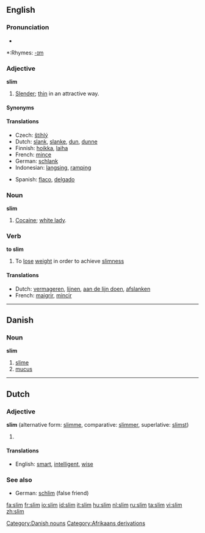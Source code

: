 {{see|slím}}
==English==

===Pronunciation===
*{{audio|en-us-slim.ogg|Audio (US)}}

*:Rhymes: [[Rhymes:English:-ɪm|-ɪm]]

===Adjective===
'''slim'''

# [[slender|Slender]]; [[thin]] in an attractive way.

====Synonyms====
{{saurus|thin|skinny}}

====Translations====
{{trans-top|slender}}
*Czech: [[štíhlý]] {{m}}
*Dutch: [[slank]], [[slanke]], [[dun]], [[dunne]]
*Finnish: [[hoikka]], [[laiha]]
*French: [[mince]]
*German: [[schlank]]
*Indonesian: [[langsing]], [[ramping]]
{{trans-mid}}
*Spanish: [[flaco]], [[delgado]]
{{trans-bottom}}

===Noun===
'''slim'''

# {{slang}} [[cocaine|Cocaine]]; [[white lady]].

===Verb===
'''to slim'''

# To [[lose]] [[weight]] in order to achieve [[slimness]]

====Translations====
{{trans-top|lose weight}}
*Dutch: [[vermageren]], [[lijnen]], [[aan de lijn doen]], [[afslanken]]
*French: [[maigrir]], [[mincir]]
{{trans-mid}}
{{trans-bottom}}

----

==Danish==

===Noun===
'''slim'''

# [[slime]]
# [[mucus]]

[[Category:Danish nouns]]

----

==Dutch==

===Adjective===
'''slim''' (alternative form: [[slimme]], comparative: [[slimmer]], superlative: [[slimst]])

# {{defn|Dutch}}

====Translations====
*English: [[smart]], [[intelligent]], [[wise]]

===See also===
*German: [[schlim]] (false friend)

[[Category:Afrikaans derivations]]

[[fa:slim]]
[[fr:slim]]
[[io:slim]]
[[id:slim]]
[[it:slim]]
[[hu:slim]]
[[nl:slim]]
[[ru:slim]]
[[ta:slim]]
[[vi:slim]]
[[zh:slim]]